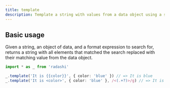 ```yaml
---
title: template
description: Template a string with values from a data object using a search expression
---
```


## Basic usage

Given a string, an object of data, and a format expression to search for, returns a string with all elements that matched the search replaced with their matching value from the data object.

```ts
import * as _ from 'radashi'

_.template('It is {{color}}', { color: 'blue' }) // => It is blue
_.template('It is <color>', { color: 'blue' }, /<(.+?)>/g) // => It is blue
```
